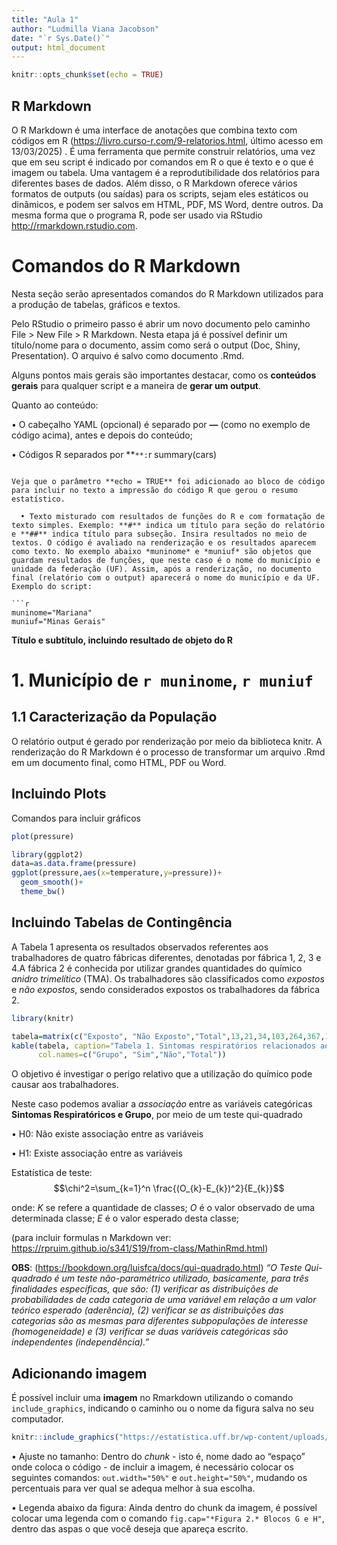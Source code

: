 ```yaml
---
title: "Aula 1"
author: "Ludmilla Viana Jacobson"
date: "`r Sys.Date()`"
output: html_document
---
```


```r
knitr::opts_chunk$set(echo = TRUE)
```

## R Markdown

O R Markdown é uma interface de anotações que combina texto com códigos em R (<https://livro.curso-r.com/9-relatorios.html>, último acesso em 13/03/2025) . É uma ferramenta que permite construir relatórios, uma vez que em seu script é indicado por comandos em R o que é texto e o que é imagem ou tabela. Uma vantagem é a reprodutibilidade dos relatórios para diferentes bases de dados. Além disso, o R Markdown oferece vários formatos de outputs (ou saídas) para os scripts, sejam eles estáticos ou dinâmicos, e podem ser salvos em HTML, PDF, MS Word, dentre outros. Da mesma forma que o programa R, pode ser usado via RStudio <http://rmarkdown.rstudio.com>.

# Comandos do R Markdown

Nesta seção serão apresentados comandos do R Markdown utilizados para a produção de tabelas, gráficos e textos.

Pelo RStudio o primeiro passo é abrir um novo documento pelo caminho File > New File > R Markdown. Nesta etapa já é possível definir um título/nome para o documento, assim como será o output (Doc, Shiny, Presentation). O arquivo é salvo como documento .Rmd. 

Alguns pontos mais gerais são importantes destacar, como os **conteúdos gerais** para qualquer script e a maneira de **gerar um output**. 

Quanto ao conteúdo:

  •	O cabeçalho YAML  (opcional) é separado por **---** (como no exemplo de código acima), antes e depois do conteúdo;
  
  •	Códigos R separados por **```**: 
```r
summary(cars)
```

Veja que o parâmetro **echo = TRUE** foi adicionado ao bloco de código para incluir no texto a impressão do código R que gerou o resumo estatístico.

  •	Texto misturado com resultados de funções do R e com formatação de texto simples. Exemplo: **#** indica um título para seção do relatório e **##** indica título para subseção. Insira resultados no meio de textos. O código é avaliado na renderização e os resultados aparecem como texto. No exemplo abaixo *muninome* e *muniuf* são objetos que guardam resultados de funções, que neste caso é o nome do município e unidade da federação (UF). Assim, após a renderização, no documento final (relatório com o output) aparecerá o nome do município e da UF. Exemplo do script:

```r
muninome="Mariana"
muniuf="Minas Gerais"
```

**Título e subtítulo, incluindo resultado de objeto do R**

# 1. Município de `r muninome`, `r muniuf`
## 1.1 Caracterização da População



O relatório output é gerado por renderização por meio da biblioteca knitr. A renderização do R Markdown é o processo de transformar um arquivo .Rmd em um documento final, como HTML, PDF ou Word. 

## Incluindo Plots

Comandos para incluir gráficos


```r
plot(pressure)

```

```r
library(ggplot2)
data=as.data.frame(pressure)
ggplot(pressure,aes(x=temperature,y=pressure))+
  geom_smooth()+
  theme_bw()
```

## Incluindo Tabelas de Contingência

  A Tabela 1 apresenta os resultados observados referentes aos trabalhadores de quatro fábricas diferentes, denotadas por fábrica 1, 2, 3 e 4.A fábrica 2 é conhecida por utilizar grandes quantidades do químico *anidro trimelítico* (TMA). Os trabalhadores são classificados como *expostos* e *não expostos*, sendo considerados expostos os trabalhadores da fábrica 2.

```r
library(knitr)

tabela=matrix(c("Exposto", "Não Exposto","Total",13,21,34,103,264,367,116,285,401),ncol=4,nrow=3)
kable(tabela, caption="Tabela 1. Sintomas respiratórios relacionados ao trabalho",
      col.names=c("Grupo", "Sim","Não","Total"))
```

O objetivo é investigar o perigo relativo que a utilização do químico pode causar aos trabalhadores.

Neste caso podemos avaliar a *associação* entre as variáveis categóricas **Sintomas Respiratóricos e Grupo**, por meio de um teste qui-quadrado

  •	H0: Não existe associação entre as variáveis

  •	H1: Existe associação entre as variáveis

Estatística de teste:
$$\chi^2=\sum_{k=1}^n \frac{(O_{k}-E_{k})^2}{E_{k}}$$

onde:
*K* se refere a quantidade de classes;
*O* é o valor observado de uma determinada classe;
*E* é o valor esperado desta classe;

(para incluir formulas n Markdown ver: <https://rpruim.github.io/s341/S19/from-class/MathinRmd.html>)

**OBS**: (<https://bookdown.org/luisfca/docs/qui-quadrado.html>)
*"O Teste Qui-quadrado é um teste não-paramétrico utilizado, basicamente, para três finalidades específicas, que são:
(1) verificar as distribuições de probabilidades de cada categoria de uma variável em relação a um valor teórico esperado (aderência),
(2) verificar se as distribuições das categorias são as mesmas para diferentes subpopulações de interesse (homogeneidade) e
(3) verificar se duas variáveis categóricas são independentes (independência)."*


## Adicionando imagem

É possível incluir uma **imagem** no Rmarkdown utilizando o comando ``include_graphics``, indicando o caminho ou o nome da figura salva no seu computador.

``` r
knitr::include_graphics("https://estatistica.uff.br/wp-content/uploads/sites/33/2020/05/UFF-47-300x200.jpg")
```

  •	Ajuste no tamanho:
  Dentro do *chunk* - isto é, nome dado ao "espaço" onde coloca o código - de incluir a imagem, é necessário colocar os seguintes comandos: ``out.width="50%"`` e ``out.height="50%"``, mudando os percentuais para ver qual se adequa melhor à sua escolha.
  
  •	Legenda abaixo da figura:
  Ainda dentro do chunk da imagem, é possível colocar uma legenda com o comando ``fig.cap="*Figura 2.* Blocos G e H"``, dentro das aspas o que você deseja que apareça escrito.
